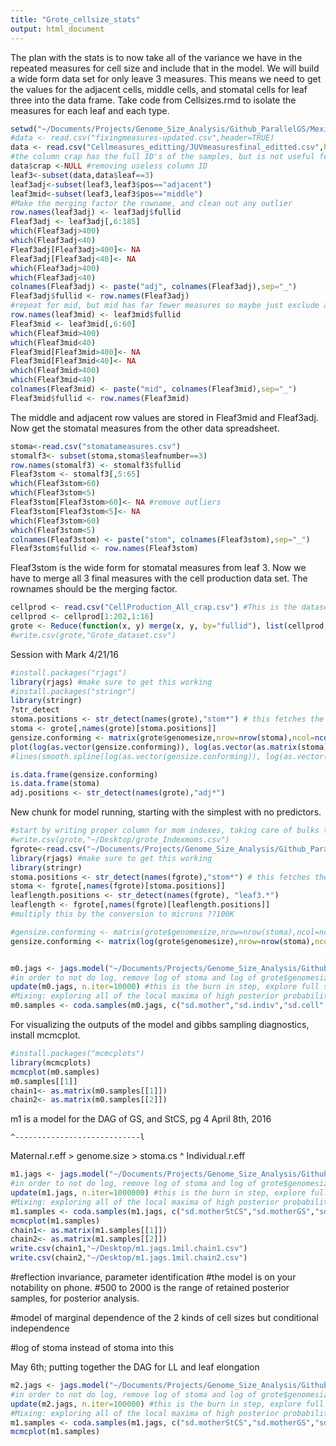 ```yaml
---
title: "Grote_cellsize_stats"
output: html_document
---
```


The plan with the stats is to now take all of the variance we have in the repeated measures for cell size and include that in the model.  We will build a wide form data set for only leave 3 measures.  This means we need to get the values for the adjacent cells, middle cells, and stomatal cells for leaf three into the data frame.  Take code from Cellsizes.rmd to isolate the measures for each leaf and each type.

```r
setwd("~/Documents/Projects/Genome_Size_Analysis/Github_ParallelGS/Mexicana/")
#data <- read.csv("fixingmeasures-updated.csv",header=TRUE)
data <- read.csv("Cellmeasures_editting/JUVmeasuresfinal_editted.csv",header=TRUE)
#the column crap has the full ID's of the samples, but is not useful for parsing data.  it was split in textwrangler and new additional columns were added manually
data$crap <-NULL #removing useless column ID
leaf3<-subset(data,data$leaf==3)
leaf3adj<-subset(leaf3,leaf3$pos=="adjacent")
leaf3mid<-subset(leaf3,leaf3$pos=="middle")
#Make the merging factor the rowname, and clean out any outlier
row.names(leaf3adj) <- leaf3adj$fullid
Fleaf3adj <- leaf3adj[,6:185]
which(Fleaf3adj>400)
which(Fleaf3adj<40)
Fleaf3adj[Fleaf3adj>400]<- NA
Fleaf3adj[Fleaf3adj<40]<- NA
which(Fleaf3adj>400)
which(Fleaf3adj<40)
colnames(Fleaf3adj) <- paste("adj", colnames(Fleaf3adj),sep="_")
Fleaf3adj$fullid <- row.names(Fleaf3adj)
#repeat for mid, but mid has far fewer measures so maybe just exclude altogether?
row.names(leaf3mid) <- leaf3mid$fullid
Fleaf3mid <- leaf3mid[,6:60]
which(Fleaf3mid>400)
which(Fleaf3mid<40)
Fleaf3mid[Fleaf3mid>400]<- NA
Fleaf3mid[Fleaf3mid<40]<- NA
which(Fleaf3mid>400)
which(Fleaf3mid<40)
colnames(Fleaf3mid) <- paste("mid", colnames(Fleaf3mid),sep="_")
Fleaf3mid$fullid <- row.names(Fleaf3mid)
```

The middle and adjacent row values are stored in Fleaf3mid and Fleaf3adj. Now get the stomatal measures from the other data spreadsheet.

```r
stoma<-read.csv("stomatameasures.csv")
stomalf3<- subset(stoma,stoma$leafnumber==3)
row.names(stomalf3) <- stomalf3$fullid
Fleaf3stom <- stomalf3[,5:65]
which(Fleaf3stom>60)
which(Fleaf3stom<5)
Fleaf3stom[Fleaf3stom>60]<- NA #remove outliers
Fleaf3stom[Fleaf3stom<5]<- NA
which(Fleaf3stom>60)
which(Fleaf3stom<5)
colnames(Fleaf3stom) <- paste("stom", colnames(Fleaf3stom),sep="_")
Fleaf3stom$fullid <- row.names(Fleaf3stom)
```

Fleaf3stom is the wide form for stomatal measures from leaf 3.  Now we have to merge all 3 final measures with the cell production data set. The rownames should be the merging factor.

```r
cellprod <- read.csv("CellProduction_All_crap.csv") #This is the dataset with all the phenotypes, the crap at the end designates that we have to remove a lot of NA rows.
cellprod <- cellprod[1:202,1:16]
grote <- Reduce(function(x, y) merge(x, y, by="fullid"), list(cellprod, Fleaf3stom, Fleaf3mid, Fleaf3adj))
#write.csv(grote,"Grote_dataset.csv")
```

Session with Mark 4/21/16

```r
#install.packages("rjags")
library(rjags) #make sure to get this working
#install.packages("stringr")
library(stringr)
?str_detect
stoma.positions <- str_detect(names(grote),"stom*") # this fetches the names of the columns with stom in it
stoma <- grote[,names(grote)[stoma.positions]]
gensize.conforming <- matrix(grote$genomesize,nrow=nrow(stoma),ncol=ncol(stoma),byrow=FALSE)
plot(log(as.vector(gensize.conforming)), log(as.vector(as.matrix(stoma))),pch=".",cex=2,xlab="Log Genome Size",ylab="Log Stomatal Cell Size",bty="n") #alternatively we can make new grote table
#lines(smooth.spline(log(as.vector(gensize.conforming)), log(as.vector(as.matrix(stoma))),spar=1.0)) #fix NA's and the smoothspline will work, to show non parametric

is.data.frame(gensize.conforming)
is.data.frame(stoma)
adj.positions <- str_detect(names(grote),"adj*")
```

New chunk for model running, starting with the simplest with no predictors.

```r
#start by writing proper column for mom indexes, taking care of bulks to be different moms
#write.csv(grote,"~/Desktop/grote_Indexmoms.csv")
fgrote<-read.csv("~/Documents/Projects/Genome_Size_Analysis/Github_ParallelGS/Mexicana/Grote_stats/grote_Indexmoms.csv")
library(rjags) #make sure to get this working
library(stringr)
stoma.positions <- str_detect(names(fgrote),"stom*") # this fetches the names of the columns with stom in it
stoma <- fgrote[,names(fgrote)[stoma.positions]]
leaflength.positions <- str_detect(names(fgrote), "leaf3.*")
leaflength <- fgrote[,names(fgrote)[leaflength.positions]]
#multiply this by the conversion to microns ??100K

#gensize.conforming <- matrix(grote$genomesize,nrow=nrow(stoma),ncol=ncol(stoma),byrow=FALSE)
gensize.conforming <- matrix(log(grote$genomesize),nrow=nrow(stoma),ncol=ncol(stoma),byrow=FALSE)


m0.jags <- jags.model("~/Documents/Projects/Genome_Size_Analysis/Github_ParallelGS/Mexicana/Grote_stats/grote_imputemodel.txt", list(stoma=log(stoma),n.mothers=max(fgrote$momindex),n.indiv=dim(fgrote)[1],n.cells=dim(stoma)[2],mother.index=fgrote$momindex),n.chains=2)
#in order to not do log, remove log of stoma and log of grote$genomesize
update(m0.jags, n.iter=10000) #this is the burn in step, explore full space, start "randomly" then ideally get to sweet spot for further explore and store data there
#Mixing: exploring all of the local maxima of high posterior probability
m0.samples <- coda.samples(m0.jags, c("sd.mother","sd.indiv","sd.cell","mu.cell"),n.iter=10000, thin=100) # Grote: 2 chains is plenty, so more iterations is better, dont need more chains, sweet spot is a region of high posterior probability
```

For visualizing the outputs of the model and gibbs sampling diagnostics, install mcmcplot.

```r
#install.packages("mcmcplots")
library(mcmcplots)
mcmcplot(m0.samples)
m0.samples[[1]]
chain1<- as.matrix(m0.samples[[1]])
chain2<- as.matrix(m0.samples[[2]])
```

m1 is a model for the DAG of GS, and StCS, pg 4 April 8th, 2016

    ^----------------------------l
Maternal.r.eff > genome.size > stoma.cs
                                  ^
                          Individual.r.eff

```r
m1.jags <- jags.model("~/Documents/Projects/Genome_Size_Analysis/Github_ParallelGS/Mexicana/Grote_stats/grote_DAG_forGS.txt", list(stoma=log(stoma),n.mothers=max(fgrote$momindex),n.indiv=dim(fgrote)[1],n.cells=dim(stoma)[2],mother.index=fgrote$momindex,GS=log(fgrote$genomesize)),n.chains=2)
#in order to not do log, remove log of stoma and log of grote$genomesize
update(m1.jags, n.iter=1000000) #this is the burn in step, explore full space, start "randomly" then ideally get to sweet spot for further explore and store data there
#Mixing: exploring all of the local maxima of high posterior probability
m1.samples <- coda.samples(m1.jags, c("sd.motherStCS","sd.motherGS","sd.GS","sd.indiv","sd.StCS","Mu.StCS","Mu.GS","b.GS"),n.iter=1000000, thin=10000) # Grote: 2 chains is plenty, so more iterations is better, dont need more chains, sweet spot is a region of high posterior probability
mcmcplot(m1.samples)
chain1<- as.matrix(m1.samples[[1]])
chain2<- as.matrix(m1.samples[[2]])
write.csv(chain1,"~/Desktop/m1.jags.1mil.chain1.csv")
write.csv(chain2,"~/Desktop/m1.jags.1mil.chain2.csv")
```
#reflection invariance, parameter identification
#the model is on your notability on phone.
#500 to 2000 is the range of retained posterior samples, for posterior analysis.

#model of marginal dependence of the 2 kinds of cell sizes but conditional independence

#log of stoma instead of stoma into this

May 6th; putting together the DAG for LL and leaf elongation

```r
m2.jags <- jags.model("~/Documents/Projects/Genome_Size_Analysis/Github_ParallelGS/Mexicana/Grote_stats/grote_DAG_leafelong.txt", list(leaflength=log(leaflength),stoma=log(stoma),n.mothers=max(fgrote$momindex),n.indiv=dim(fgrote)[1],n.cells=dim(stoma)[2],n.times=4,mother.index=fgrote$momindex,GS=log(fgrote$genomesize)),n.chains=2)
#in order to not do log, remove log of stoma and log of grote$genomesize
update(m2.jags, n.iter=100000) #this is the burn in step, explore full space, start "randomly" then ideally get to sweet spot for further explore and store data there
#Mixing: exploring all of the local maxima of high posterior probability
m1.samples <- coda.samples(m1.jags, c("sd.motherStCS","sd.motherGS","sd.GS","sd.indiv","sd.StCS","Mu.StCS","Mu.GS","b.GS"),n.iter=1000000, thin=10000) # Grote: 2 chains is plenty, so more iterations is better, dont need more chains, sweet spot is a region of high posterior probability
mcmcplot(m1.samples)
```


